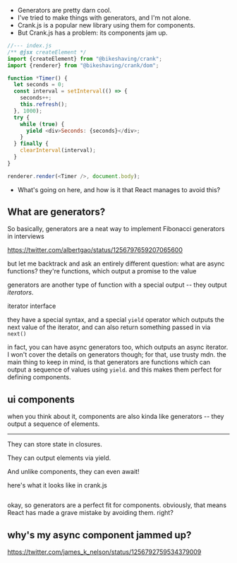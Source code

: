 
- Generators are pretty darn cool.
- I've tried to make things with generators, and I'm not alone.
- Crank.js is a popular new library using them for components.
- But Crank.js has a problem: its components jam up.

```js
//--- index.js
/** @jsx createElement */
import {createElement} from "@bikeshaving/crank";
import {renderer} from "@bikeshaving/crank/dom";

function *Timer() {
  let seconds = 0;
  const interval = setInterval(() => {
    seconds++;
    this.refresh();
  }, 1000);
  try {
    while (true) {
      yield <div>Seconds: {seconds}</div>;
    }
  } finally {
    clearInterval(interval);
  }
}

renderer.render(<Timer />, document.body);
```

- What's going on here, and how is it that React manages to avoid this?

## What are generators?

So basically, generators are a neat way to implement Fibonacci generators in interviews

  https://twitter.com/albertgao/status/1256797659207065600

but let me backtrack and ask an entirely different question: what are async functions? they're functions, which output a promise to the value

generators are another type of function with a special output -- they output *iterators*.

  iterator interface

they have a special syntax, and a special `yield` operator which outputs the next value of the iterator, and can also return something passed in via `next()`

in fact, you can have async generators too, which outputs an async iterator. I won't cover the details on generators though; for that, use trusty mdn. the main thing to keep in mind, is that generators are functions which can output a sequence of values using `yield`. and this makes them perfect for defining components.


## ui components

when you think about it, components are also kinda like generators -- they output a sequence of elements.

---

They can store state in closures.

They can output elements via yield.

And unlike components, they can even await!

here's what it looks like in crank.js

```js

```

okay, so generators are a perfect fit for components. obviously, that means React has made a grave mistake by avoiding them. right?


## why's my async component jammed up?

https://twitter.com/james_k_nelson/status/1256792759534379009
